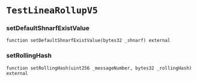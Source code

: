 # `TestLineaRollupV5`

### setDefaultShnarfExistValue

```solidity
function setDefaultShnarfExistValue(bytes32 _shnarf) external
```

### setRollingHash

```solidity
function setRollingHash(uint256 _messageNumber, bytes32 _rollingHash) external
```

